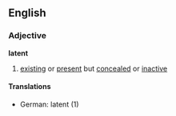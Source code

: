 ==English==
===Adjective===
'''latent'''
# [[exist]]ing or [[present]] but [[conceal]]ed or [[inactive]]
====Translations====
*German: latent (1)